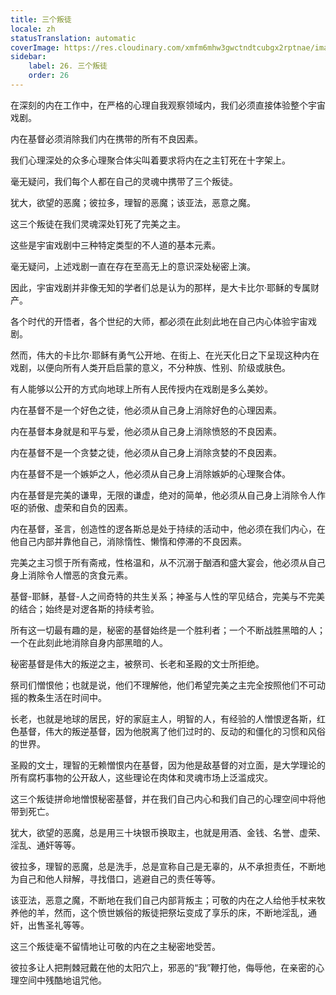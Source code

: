 ```yaml
---
title: 三个叛徒
locale: zh
statusTranslation: automatic
coverImage: https://res.cloudinary.com/xmfm6mhw3gwctndtcubgx2rptnae/image/upload/v1741354419/small_cover_la_gran_rebelion_28716e29d2.webp
sidebar:
    label: 26. 三个叛徒
    order: 26
---
```

在深刻的内在工作中，在严格的心理自我观察领域内，我们必须直接体验整个宇宙戏剧。

内在基督必须消除我们内在携带的所有不良因素。

我们心理深处的众多心理聚合体尖叫着要求将内在之主钉死在十字架上。

毫无疑问，我们每个人都在自己的灵魂中携带了三个叛徒。

犹大，欲望的恶魔；彼拉多，理智的恶魔；该亚法，恶意之魔。

这三个叛徒在我们灵魂深处钉死了完美之主。

这些是宇宙戏剧中三种特定类型的不人道的基本元素。

毫无疑问，上述戏剧一直在存在至高无上的意识深处秘密上演。

因此，宇宙戏剧并非像无知的学者们总是认为的那样，是大卡比尔·耶稣的专属财产。

各个时代的开悟者，各个世纪的大师，都必须在此刻此地在自己内心体验宇宙戏剧。

然而，伟大的卡比尔·耶稣有勇气公开地、在街上、在光天化日之下呈现这种内在戏剧，以便向所有人类开启启蒙的意义，不分种族、性别、阶级或肤色。

有人能够以公开的方式向地球上所有人民传授内在戏剧是多么美妙。

内在基督不是一个好色之徒，他必须从自己身上消除好色的心理因素。

内在基督本身就是和平与爱，他必须从自己身上消除愤怒的不良因素。

内在基督不是一个贪婪之徒，他必须从自己身上消除贪婪的不良因素。

内在基督不是一个嫉妒之人，他必须从自己身上消除嫉妒的心理聚合体。

内在基督是完美的谦卑，无限的谦虚，绝对的简单，他必须从自己身上消除令人作呕的骄傲、虚荣和自负的因素。

内在基督，圣言，创造性的逻各斯总是处于持续的活动中，他必须在我们内心，在他自己内部并靠他自己，消除惰性、懒惰和停滞的不良因素。

完美之主习惯于所有斋戒，性格温和，从不沉溺于酗酒和盛大宴会，他必须从自己身上消除令人憎恶的贪食元素。

基督-耶稣，基督-人之间奇特的共生关系；神圣与人性的罕见结合，完美与不完美的结合；始终是对逻各斯的持续考验。

所有这一切最有趣的是，秘密的基督始终是一个胜利者；一个不断战胜黑暗的人；一个在此刻此地消除自身内部黑暗的人。

秘密基督是伟大的叛逆之主，被祭司、长老和圣殿的文士所拒绝。

祭司们憎恨他；也就是说，他们不理解他，他们希望完美之主完全按照他们不可动摇的教条生活在时间中。

长老，也就是地球的居民，好的家庭主人，明智的人，有经验的人憎恨逻各斯，红色基督，伟大的叛逆基督，因为他脱离了他们过时的、反动的和僵化的习惯和风俗的世界。

圣殿的文士，理智的无赖憎恨内在基督，因为他是敌基督的对立面，是大学理论的所有腐朽事物的公开敌人，这些理论在肉体和灵魂市场上泛滥成灾。

这三个叛徒拼命地憎恨秘密基督，并在我们自己内心和我们自己的心理空间中将他带到死亡。

犹大，欲望的恶魔，总是用三十块银币换取主，也就是用酒、金钱、名誉、虚荣、淫乱、通奸等等。

彼拉多，理智的恶魔，总是洗手，总是宣称自己是无辜的，从不承担责任，不断地为自己和他人辩解，寻找借口，逃避自己的责任等等。

该亚法，恶意之魔，不断地在我们自己内部背叛主；可敬的内在之人给他手杖来牧养他的羊，然而，这个愤世嫉俗的叛徒把祭坛变成了享乐的床，不断地淫乱，通奸，出售圣礼等等。

这三个叛徒毫不留情地让可敬的内在之主秘密地受苦。

彼拉多让人把荆棘冠戴在他的太阳穴上，邪恶的“我”鞭打他，侮辱他，在亲密的心理空间中残酷地诅咒他。

